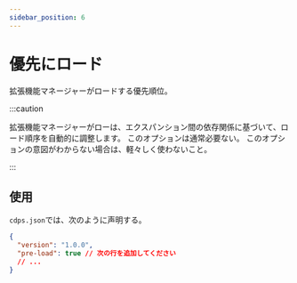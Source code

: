 ```yaml
---
sidebar_position: 6
---
```


# 優先にロード

拡張機能マネージャーがロードする優先順位。

:::caution

拡張機能マネージャーがローは、エクスパンション間の依存関係に基づいて、ロード順序を自動的に調整します。
このオプションは通常必要ない。
このオプションの意図がわからない場合は、軽々しく使わないこと。

:::

## 使用

`cdps.json`では、次のように声明する。

```json
{
  "version": "1.0.0",
  "pre-load": true // 次の行を追加してください
  // ...
}
```
